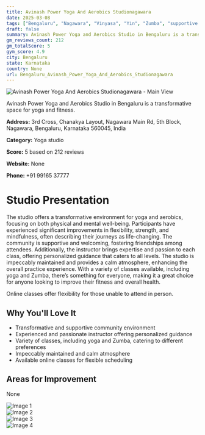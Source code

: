 ```yaml
---
title: Avinash Power Yoga And Aerobics Studionagawara
date: 2025-03-08
tags: ["Bengaluru", "Nagawara", "Vinyasa", "Yin", "Zumba", "supportive atmosphere", "clean environment", "Bengaluru"]  
draft: false
summary: Avinash Power Yoga and Aerobics Studio in Bengaluru is a transformative space for yoga and fitness.
gm_reviews_count: 212
gm_totalScore: 5
gym_score: 4.9
city: Bengaluru
state: Karnataka
country: None
url: Bengaluru_Avinash_Power_Yoga_And_Aerobics_Studionagawara
---
```


<div className="aspect-[16/9] relative my-8">
  <img 
    src="https://lh5.googleusercontent.com/p/AF1QipOVRD5kEY5DNvJlGKNiq1rTY-bplmGNqX140oH6=w1920-h1080-k-no"
    alt="Avinash Power Yoga And Aerobics Studionagawara - Main View"
    className="object-cover absolute inset-0 w-full h-full rounded-lg"
  />
</div>

Avinash Power Yoga and Aerobics Studio in Bengaluru is a transformative space for yoga and fitness.

**Address:** 3rd Cross, Chanakya Layout, Nagawara Main Rd, 5th Block, Nagawara, Bengaluru, Karnataka 560045, India

**Category:** Yoga studio

**Score:** 5 based on 212 reviews

**Website:** None

**Phone:** +91 99165 37777

# Studio Presentation

The studio offers a transformative environment for yoga and aerobics, focusing on both physical and mental well-being. Participants have experienced significant improvements in flexibility, strength, and mindfulness, often describing their journeys as life-changing. The community is supportive and welcoming, fostering friendships among attendees. Additionally, the instructor brings expertise and passion to each class, offering personalized guidance that caters to all levels. The studio is impeccably maintained and provides a calm atmosphere, enhancing the overall practice experience. With a variety of classes available, including yoga and Zumba, there’s something for everyone, making it a great choice for anyone looking to improve their fitness and overall health.

Online classes offer flexibility for those unable to attend in person.

## Why You'll Love It

- Transformative and supportive community environment
- Experienced and passionate instructor offering personalized guidance
- Variety of classes, including yoga and Zumba, catering to different preferences
- Impeccably maintained and calm atmosphere
- Available online classes for flexible scheduling

## Areas for Improvement

None

<div className="grid grid-cols-1 xl:grid-cols-2 gap-4 my-8">
<div className="aspect-[4/3] relative"><img src="https://lh3.googleusercontent.com/p/AF1QipMxb904AXTayNSbYPbPsgKYYyM_gGMDx2NsYVzf=w1920-h1080-k-no" alt="Image 1" className="object-cover absolute inset-0 w-full h-full rounded-lg" /></div>
<div className="aspect-[4/3] relative"><img src="https://lh5.googleusercontent.com/p/AF1QipMI2z6srEiUil0OBkXX_gP16qc7O_WCWtimpOxq=w1920-h1080-k-no" alt="Image 2" className="object-cover absolute inset-0 w-full h-full rounded-lg" /></div>
<div className="aspect-[4/3] relative"><img src="https://lh5.googleusercontent.com/p/AF1QipNsZs3y04H6PQq-mlhe4iuT28CMNKQte6zFV88j=w1920-h1080-k-no" alt="Image 3" className="object-cover absolute inset-0 w-full h-full rounded-lg" /></div>
<div className="aspect-[4/3] relative"><img src="https://lh5.googleusercontent.com/p/AF1QipOn38R-tHQNRfcgFlAMDnnx9ovJh-JgjJ2QQYdl=w1920-h1080-k-no" alt="Image 4" className="object-cover absolute inset-0 w-full h-full rounded-lg" /></div>
</div>